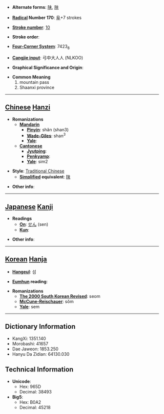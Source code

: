 * '''Alternate forms''': [[陕]], [[陜]]

* '''[[Wiktionary:Chinese radical index| Radical]] Number 170''': [[Wiktionary:Chinese radical index 阜|阜]]+7 strokes

* '''[[Wiktionary:Chinese total strokes index|Stroke number]]''': [[Wiktionary:Chinese total strokes index 10|10]]

* '''Stroke order''': 

* '''[[Wiktionary:Chinese four corner index|Four-Corner System]]''': 7423<sub>8</sub>

* '''[[Wiktionary:Chinese Cangjie index|Cangjie input]]''': 弓中大人人 (NLKOO)

* '''Graphical Significance and Origin''': 

* '''Common Meaning'''
*#mountain pass
*# Shaanxi province


----

== [[Chinese]] [[Hanzi]] ==

* '''Romanizations'''
** '''[[Mandarin]]'''
*** '''[[Pinyin]]''': shǎn (shan3)
*** '''[[Wade-Giles]]''': shan<sup>3</sup>
*** '''[[Yale]]''': 
** '''[[Cantonese]]'''
*** '''[[Jyutping]]''':
*** '''[[Penkyamp]]''': 
*** '''[[Yale]]''': sim2

* '''Style''': [[Traditional Chinese]] 
** '''[[Simplified Chinese|Simplified]] equivalent''': [[陕]]

* '''Other info''': 

----

== [[Japanese]] [[Kanji]] ==

* '''Readings'''
** '''[[On]]''': [[せん]] (sen)
** '''[[Kun]]''': 

* '''Other info''':  

----

== [[Korean]] [[Hanja]] ==

* '''[[Hangeul]]''': 섬

* '''[[Eumhun]] reading''': 

* '''Romanizations'''
** '''[[The 2000 South Korean Revised Romanization|The 2000 South Korean Revised]]''': seom
** '''[[McCune-Reischauer]]''': sŏm
** '''[[Yale]]''': sem

----

== Dictionary Information ==

* KangXi: 1351.140
* Morobashi: 41657
* Dae Jaweon: 1853.250
* Hanyu Da Zidian: 64130.030

== Technical Information ==

* '''Unicode''':
** Hex: 965D
** Decimal: 38493
* '''Big5''':
** Hex: B0A2
** Decimal: 45218